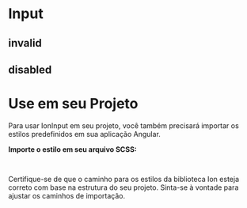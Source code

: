 

<Meta of={InputStories} />

# Input

<Canvas of={InputStories.basic} />

## invalid

<Canvas of={InputStories.invalid} />

## disabled

<Canvas of={InputStories.disabled} />

# Use em seu Projeto

Para usar IonInput em seu projeto, você também precisará importar os estilos predefinidos em sua aplicação Angular.

**Importe o estilo em seu arquivo SCSS:**

```scss
@import '../node_modules/@brisanet/ion/styles/index.scss';
```

Certifique-se de que o caminho para os estilos da biblioteca Ion esteja correto com base na estrutura do seu projeto. Sinta-se à vontade para ajustar os caminhos de importação.
